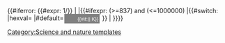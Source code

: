 {{#iferror: {{#expr: 1/{{{1}}}}}<!-- Testing if temperature is a number -->|<!-- If T is not a number, returns nothing
-->|{{#ifexpr: ({{{1}}}>=837) and ({{{1}}}<=1000000)<!-- Testing if temperature is in the expected range

-->|{{#switch:{{{2}}}<!-- 
-->|hexval=<!--
-->|#default=<span style="background:gray;padding:1px 1px 1px 0;color:white;border:solid 2px gray;margin:0 0.1em;font-align:center;vertical-align:middle;display:inline;font-family:sans-serif"><!-- 
          --><span style="padding:1px;margin:0 3px 0 0;background:#<!--
-->}}<!--

IF T >= 6513
-->{{#ifexpr: {{{1}}}>=6513<!--

RED VALUE
-->|{{Hex3|#=|{{#expr:(((1.33604838648566*10^-24*((((10^6/6513)-(10^6/{{{1}}}))/0.0305139179225374)+1)^6 - 3.42904666444949*10^-20*((((10^6/6513)-(10^6/{{{1}}}))/0.0305139179225374)+1)^5 + 4.76013157435451*10^-16*((((10^6/6513)-(10^6/{{{1}}}))/0.0305139179225374)+1)^4 - 5.54630691264861*10^-12*((((10^6/6513)-(10^6/{{{1}}}))/0.0305139179225374)+1)^3 + 5.27668538082698*10^-8*((((10^6/6513)-(10^6/{{{1}}}))/0.0305139179225374)+1)^2 - 3.15426477346392*10^-4*((((10^6/6513)-(10^6/{{{1}}}))/0.0305139179225374)+1) + 1.00028389081365)^(1/2.2))*255)round 0}}|<!--

GREEN VALUE
-->{{#expr:(((2.21376205428353*10^-25*((((10^6/6513)-(10^6/{{{1}}}))/0.0305139179225374)+1)^6 - 1.06620158942587*10^-20*((((10^6/6513)-(10^6/{{{1}}}))/0.0305139179225374)+1)^5 + 1.41601117473501*10^-16*((((10^6/6513)-(10^6/{{{1}}}))/0.0305139179225374)+1)^4 - 1.40278916005996*10^-12*((((10^6/6513)-(10^6/{{{1}}}))/0.0305139179225374)+1)^3 + 1.9661605411489*10^-8*((((10^6/6513)-(10^6/{{{1}}}))/0.0305139179225374)+1)^2 - 1.77304800054401*10^-04*((((10^6/6513)-(10^6/{{{1}}}))/0.0305139179225374)+1) + 9.50644096624274*10^-1)^(1/2.2))*255) round 0}}|<!--

BLUE VALUE
-->255}}<!--

IF T < 6513
RED VALUE
-->|{{Hex3|#=|255|<!--

GREEN VALUE
-->{{#expr:(((-6.36140492531865*10^-23*((((10^6/837)-(10^6/{{{1}}}))/0.208282467399927)+1)^6 + 1.54234405173791*10^-18*((((10^6/837)-(10^6/{{{1}}}))/0.208282467399927)+1)^5 - 8.50297019901254*10^-15*((((10^6/837)-(10^6/{{{1}}}))/0.208282467399927)+1)^4 + 1.98685565002961*10^-11*((((10^6/837)-(10^6/{{{1}}}))/0.208282467399927)+1)^3 - 9.41829172637632*10^-9*((((10^6/837)-(10^6/{{{1}}}))/0.208282467399927)+1)^2 + 3.75935186891496*10^-5*((((10^6/837)-(10^6/{{{1}}}))/0.208282467399927)+1))^(1/2.2))*255) round 0}}|<!--

BLUE VALUE
-->{{#ifexpr: {{{1}}}>=1967<!--
-->|{{#expr:(((2.42153277506324*10^-23*((((10^6/1967)-(10^6/{{{1}}}))/0.0709840634225878)+1)^6 - 5.87576526864656*10^-20*((((10^6/1967)-(10^6/{{{1}}}))/0.0709840634225878)+1)^5 + 4.98585460100555*10^-16*((((10^6/1967)-(10^6/{{{1}}}))/0.0709840634225878)+1)^4 + 1.5815024731968*10^-12*((((10^6/1967)-(10^6/{{{1}}}))/0.0709840634225878)+1)^3 + 7.63061215082461*10^-9*((((10^6/1967)-(10^6/{{{1}}}))/0.0709840634225878)+1)^2 + 2.10732949996739*10^-5*((((10^6/1967)-(10^6/{{{1}}}))/0.0709840634225878)+1))^(1/2.2))*255) round 0}}<!--
-->|0}}}}<!--

-->}}<!--

-->{{#switch:{{{2}}}<!--
-->|hexval=<!--
-->|#default=">&nbsp;&nbsp;&nbsp;&nbsp;</span><!--
          --><small>{{#if:{{{text|}}}|{{{text}}}|{{formatnum:{{{1}}}}} K}}</small></span><!--
-->}}<!--

-->|{{{1}}}<!-- Returns temperature value if not in the range
-->}}}}<!-- Closing iferror and range testing

--><noinclude>
{{Documentation}}
[[Category:Science and nature templates]]
</noinclude>